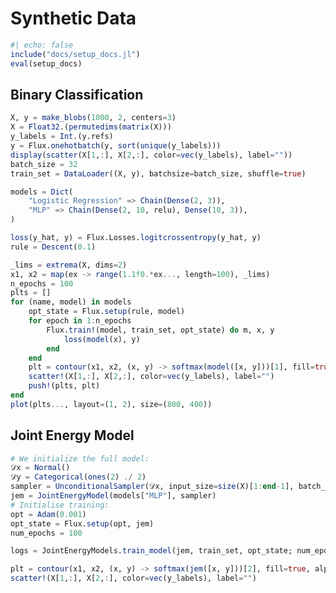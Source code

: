 # Synthetic Data

```julia
#| echo: false
include("docs/setup_docs.jl")
eval(setup_docs)
```

## Binary Classification

```julia
X, y = make_blobs(1000, 2, centers=3)
X = Float32.(permutedims(matrix(X)))
y_labels = Int.(y.refs)
y = Flux.onehotbatch(y, sort(unique(y_labels)))
display(scatter(X[1,:], X[2,:], color=vec(y_labels), label=""))
batch_size = 32
train_set = DataLoader((X, y), batchsize=batch_size, shuffle=true)
```

```julia
models = Dict(
    "Logistic Regression" => Chain(Dense(2, 3)),
    "MLP" => Chain(Dense(2, 10, relu), Dense(10, 3)),
)
```

```julia
loss(y_hat, y) = Flux.Losses.logitcrossentropy(y_hat, y)
rule = Descent(0.1)
```

```julia
_lims = extrema(X, dims=2)
x1, x2 = map(ex -> range(1.1f0.*ex..., length=100), _lims)
n_epochs = 100
plts = []
for (name, model) in models
    opt_state = Flux.setup(rule, model)
    for epoch in 1:n_epochs
        Flux.train!(model, train_set, opt_state) do m, x, y
            loss(model(x), y)
        end
    end
    plt = contour(x1, x2, (x, y) -> softmax(model([x, y]))[1], fill=true, alpha=0.5, title=name, cbar=false)
    scatter!(X[1,:], X[2,:], color=vec(y_labels), label="")
    push!(plts, plt)
end
plot(plts..., layout=(1, 2), size=(800, 400))
```

## Joint Energy Model

```julia
# We initialize the full model:
𝒟x = Normal()
𝒟y = Categorical(ones(2) ./ 2)
sampler = UnconditionalSampler(𝒟x, input_size=size(X)[1:end-1], batch_size=batch_size)
jem = JointEnergyModel(models["MLP"], sampler)
# Initialise training:
opt = Adam(0.001)
opt_state = Flux.setup(opt, jem)
num_epochs = 100
```

```julia
logs = JointEnergyModels.train_model(jem, train_set, opt_state; num_epochs=num_epochs)
```


```julia
plt = contour(x1, x2, (x, y) -> softmax(jem([x, y]))[2], fill=true, alpha=0.5, title=name, cbar=true)
scatter!(X[1,:], X[2,:], color=vec(y_labels), label="")
```